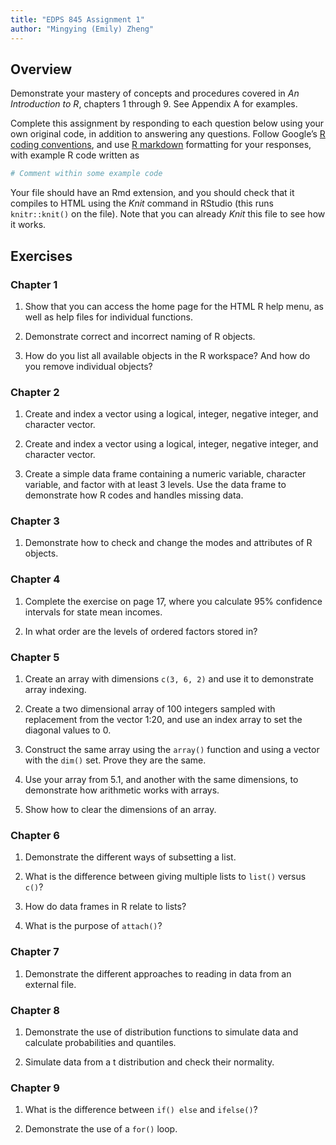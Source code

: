 ```yaml
---
title: "EDPS 845 Assignment 1"
author: "Mingying (Emily) Zheng"
---
```


## Overview

Demonstrate your mastery of concepts and procedures covered in *An Introduction to R*, chapters 1 through 9. See Appendix A for examples.

Complete this assignment by responding to each question below using your own original code, in addition to answering any questions. Follow Google's [R coding conventions](https://google.github.io/styleguide/Rguide.xml), and use [R markdown](http://rmarkdown.rstudio.com/index.html) formatting for your responses, with example R code written as

```r
# Comment within some example code
```

Your file should have an Rmd extension, and you should check that it compiles to HTML using the *Knit* command in RStudio (this runs `knitr::knit()` on the file). Note that you can already *Knit* this file to see how it works.

## Exercises

### Chapter 1

1. Show that you can access the home page for the HTML R help menu, as well as help files for individual functions.

2. Demonstrate correct and incorrect naming of R objects.

3. How do you list all available objects in the R workspace? And how do you remove individual objects?

### Chapter 2

1. Create and index a vector using a logical, integer, negative integer, and character vector.

2. Create and index a vector using a logical, integer, negative integer, and character vector.

3. Create a simple data frame containing a numeric variable, character variable, and factor with at least 3 levels. Use the data frame to demonstrate how R codes and handles missing data. 

### Chapter 3

1. Demonstrate how to check and change the modes and attributes of R objects.

### Chapter 4

1. Complete the exercise on page 17, where you calculate 95% confidence intervals for state mean incomes.

2. In what order are the levels of ordered factors stored in?

### Chapter 5

1. Create an array with dimensions `c(3, 6, 2)` and use it to demonstrate array indexing.

2. Create a two dimensional array of 100 integers sampled with replacement from the vector 1:20, and use an index array to set the diagonal values to 0.

3. Construct the same array using the `array()` function and using a vector with the `dim()` set. Prove they are the same.

4. Use your array from 5.1, and another with the same dimensions, to demonstrate how arithmetic works with arrays.

5. Show how to clear the dimensions of an array.

### Chapter 6

1. Demonstrate the different ways of subsetting a list.

2. What is the difference between giving multiple lists to `list()` versus `c()`?

3. How do data frames in R relate to lists?

4. What is the purpose of `attach()`?

### Chapter 7

1. Demonstrate the different approaches to reading in data from an external file.

### Chapter 8

1. Demonstrate the use of distribution functions to simulate data and calculate probabilities and quantiles.

2. Simulate data from a t distribution and check their normality.

### Chapter 9

1. What is the difference between `if() else` and `ifelse()`?

2. Demonstrate the use of a `for()` loop.
